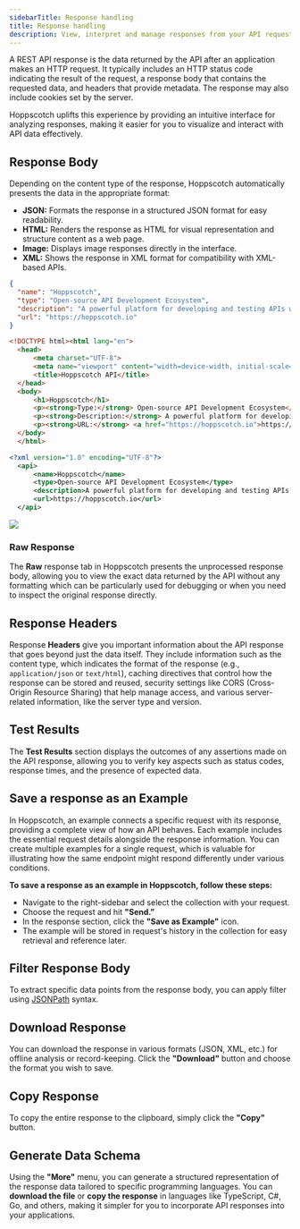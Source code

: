 ```yaml
---
sidebarTitle: Response handling
title: Response handling
description: View, interpret and manage responses from your API requests.
---
```


A REST API response is the data returned by the API after an application makes an HTTP request. It typically includes an HTTP status code indicating the result of the request, a response body that contains the requested data, and headers that provide metadata. The response may also include cookies set by the server. 

Hoppscotch uplifts this experience by providing an intuitive interface for analyzing responses, making it easier for you to visualize and interact with API data effectively.

## **Response Body**

Depending on the content type of the response, Hoppscotch automatically presents the data in the appropriate format:

- **JSON:** Formats the response in a structured JSON format for easy readability.
- **HTML:** Renders the response as HTML for visual representation and structure content as a web page.
- **Image:** Displays image responses directly in the interface.
- **XML:** Shows the response in XML format for compatibility with XML-based APIs.

<Tabs>
<Tab Title="JSON">
<CodeGroup>

```json ResponseBody
{
  "name": "Hoppscotch",
  "type": "Open-source API Development Ecosystem",
  "description": "A powerful platform for developing and testing APIs with an intuitive interface.",
  "url": "https://hoppscotch.io"
}
```

</CodeGroup>
</Tab>
<Tab Title="HTML">
<CodeGroup>

```html ResponseBody
<!DOCTYPE html><html lang="en">
  <head>
      <meta charset="UTF-8">
      <meta name="viewport" content="width=device-width, initial-scale=1.0">
      <title>Hoppscotch API</title>
  </head>
  <body>
      <h1>Hoppscotch</h1>
      <p><strong>Type:</strong> Open-source API Development Ecosystem</p>
      <p><strong>Description:</strong> A powerful platform for developing and testing APIs with an intuitive interface.</p>
      <p><strong>URL:</strong> <a href="https://hoppscotch.io">https://hoppscotch.io</a></p>
  </body>
  </html>
```

</CodeGroup>
</Tab>
<Tab Title="XML">
<CodeGroup>

```xml
<?xml version="1.0" encoding="UTF-8"?>
  <api>
      <name>Hoppscotch</name>
      <type>Open-source API Development Ecosystem</type>
      <description>A powerful platform for developing and testing APIs with an intuitive interface.</description>
      <url>https://hoppscotch.io</url>
  </api>
```

</CodeGroup>
</Tab>

<Tab Title = "Image">
<Frame>
    <img src="/images/hoppscotch-banner.png" /> 
</Frame>
</Tab>
</Tabs>

### Raw Response

The **Raw** response tab in Hoppscotch presents the unprocessed response body, allowing you to view the exact data returned by the API without any formatting which can be particularly used for debugging or when you need to inspect the original response directly.

## Response Headers

Response **Headers** give you important information about the API response that goes beyond just the data itself. They include information such as the content type, which indicates the format of the response (e.g., `application/json` or `text/html`), caching directives that control how the response can be stored and reused, security settings like CORS (Cross-Origin Resource Sharing) that help manage access, and various server-related information, like the server type and version. 

## Test Results

The **Test Results** section displays the outcomes of any assertions made on the API response, allowing you to verify key aspects such as status codes, response times, and the presence of expected data. 

## Save a response as an Example

In Hoppscotch, an example connects a specific request with its response, providing a complete view of how an API behaves. Each example includes the essential request details alongside the response information. You can create multiple examples for a single request, which is valuable for illustrating how the same endpoint might respond differently under various conditions. 

**To save a response as an example in Hoppscotch, follow these steps:**

- Navigate to the right-sidebar and select the collection with your request.
- Choose the request and hit **"Send.”**
- In the response section, click the **"Save as Example"** icon.
- The example will be stored in request's history in the collection for easy retrieval and reference later.

## Filter Response Body

To extract specific data points from the response body, you can apply filter using [JSONPath](https://github.com/JSONPath-Plus/JSONPath) syntax.

## **Download Response**

You can download the response in various formats (JSON, XML, etc.) for offline analysis or record-keeping. Click the **"Download"** button and choose the format you wish to save.

## **Copy Response**

To copy the entire response to the clipboard, simply click the **"Copy"** button. 

## **Generate Data Schema**

Using the **"More"** menu, you can generate a structured representation of the response data tailored to specific programming languages. You can **download the file** or **copy the response** in languages like TypeScript, C#, Go, and others, making it simpler for you to incorporate API responses into your applications.
